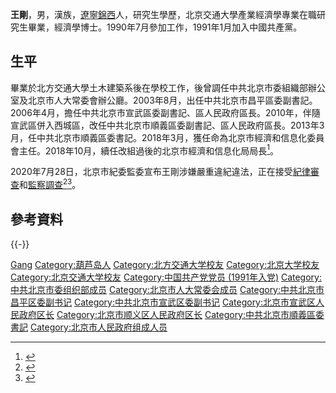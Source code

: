 {{Infobox officeholder
|image         = 
|caption       = 
|office        = {{中国国徽}} [[北京市经济和信息化委员会|北京市经济和信息化委员会]]主任<br />{{中国国徽}} [[北京市经济和信息化局|北京市经济和信息化局]]局长
|term_start    = 2018年3月
|term_end      = 2020年9月
|1blankname    = 市长
|1namedata     = [[陈吉宁|陈吉宁]]
|predecessor   = [[张伯旭|张伯旭]]
|successor     = [[杨秀玲|杨秀玲]]
|office1       = {{CPC}}[[中国共产党北京市顺义区委员会|北京市顺义区委员会]]书记
|term_start1   = 2013年3月
|term_end1     = 2018年3月
|1blankname1   = 区长
|1namedata1    = [[卢映川|卢映川]]→[[高朋|高朋]]
|predecessor1  = [[张延昆|张延昆]]
|successor1    = [[高朋|高朋]]
|office2       = {{中国国徽}} [[北京市顺义区人民政府|北京市顺义区人民政府]]区长
|term_start2   = 2010年7月
|term_end2     = 2013年3月
|1blankname2   = 区委书记
|1namedata2    = [[张延昆|张延昆]]
|predecessor2  = [[刘剑|刘剑]]
|successor2    = [[卢映川|卢映川]]
|office3       = {{中国国徽}} [[北京市宣武区人民政府|北京市宣武区人民政府]]区长
|term_start3   = 2006年4月
|term_end3     = 2010年6月
|1blankname3   = 区委书记
|1namedata3    = [[唐大生|唐大生]]→[[王宁_(1960年)|王宁]]
|predecessor3  = [[武高山|武高山]]
|successor3    = 
|name          = 王刚
|birthname     = 
|birth_date    = {{birth year and age|1968|7}}  
|birth_place   = {{CHN}}[[辽宁省|辽宁省]][[锦州专区|锦州专区]][[锦西县|锦西县]]
|death_date    = 
|death_place   = 
|party         = {{中国共产党}}
|spouse        = 
|children      = 
|profession    = 
|alma_mater    = [[北京交通大学|北方交通大学]]<br />[[北京大学|北京大学]]<br />[[北京交通大学|北京交通大学]]
|website       = 
|signature     = 
|footnotes     =
}}
'''王剛'''{{BD|1968年|7月||catIdx=Wang, Gang}}，男，漢族，[[遼寧|遼寧]][[錦西|錦西]]人，研究生學歷，北京交通大學產業經濟學專業在職研究生畢業，經濟學博士。1990年7月參加工作，1991年1月加入中國共產黨。

== 生平 ==
畢業於北方交通大學土木建築系後在學校工作，後曾調任中共北京市委組織部辦公室及北京市人大常委會辦公廳。2003年8月，出任中共北京市昌平區委副書記。2006年4月，擔任中共北京市宣武區委副書記、區人民政府區長。2010年，伴隨宣武區併入西城區，改任中共北京市順義區委副書記、區人民政府區長。2013年3月，任中共北京市順義區委書記。2018年3月，獲任命為北京市經濟和信息化委員會主任。2018年10月，續任改組過後的北京市經濟和信息化局局長<ref>{{cite news |url=http://fanfu.people.com.cn/n1/2020/0729/c64371-31801692.html |title=北京市经济和信息化局党组书记、局长王刚接受审查调查 |work=人民网 |date=2020-07-29 |accessdate=2020-08-14 |language=zh-hans |archive-date=2020-07-30 |archive-url=https://web.archive.org/web/20200730100729/http://fanfu.people.com.cn/n1/2020/0729/c64371-31801692.html |dead-url=no }}</ref>。

2020年7月28日，北京市紀委監委宣布王剛涉嫌嚴重違紀違法，正在接受[[中国共产党中央纪律检查委员会|紀律審查]]和[[中华人民共和国国家监察委员会|監察調查]]<ref>{{cite news |url=http://www.bjsupervision.gov.cn/ttxw/202007/t20200728_70332.html |title=北京市经济和信息化局党组书记、局长王刚涉嫌严重违纪违法接受纪律审查和监察调查 |work=北京纪检监察网 |date=2020-07-28 |accessdate=2020-08-14 |language=zh-hans |archive-date=2020-09-19 |archive-url=https://web.archive.org/web/20200919000417/http://www.bjsupervision.gov.cn/ttxw/202007/t20200728_70332.html |dead-url=no }}</ref><ref>{{cite news|url=http://www.ccdi.gov.cn/scdc/sggb/zjsc/202007/t20200728_222780.html |title=北京市经济和信息化局党组书记、局长王刚接受审查调查 |work=中央纪委国家监委网站 |date=2020-07-28 |accessdate=2020-08-14 |language=zh-hans }}</ref>。

== 參考資料 ==
{{reflist}}

{{clear}}
{{-}}
{{s-start}}
{{s-ppo|cpc}}
{{s-before|[[张延昆|张延昆]]}}
{{s-title|[[中国共产党北京市顺义区委员会|中国共产党北京市顺义区委员会]]书记|2013年3月－2018年3月}}
{{s-after|[[高朋|高朋]]}}
{{s-gov|prc}}
{{s-new}}
{{s-title|北京市经济和信息化局局长|2018年10月－2020年9月}}
{{s-after|[[杨秀玲|杨秀玲]]}}
{{s-before|[[张伯旭|张伯旭]]}}
{{s-title|北京市经济和信息化委员会主任|2018年3月－2018年10月}}
{{s-none|机构撤销}}
{{s-before|[[刘剑|刘剑]]}}
{{s-title|北京市顺义区人民政府区长|2010年7月－2013年3月}}
{{s-after|[[卢映川|卢映川]]}}
{{s-before|[[武高山|武高山]]}}
{{s-title|北京市宣武区人民政府区长|2006年4月－2010年6月}}
{{s-none|机构撤销}}
{{s-end}}
{{中共十九大以来的反腐败工作}}
{{Authority control}}
{{DEFAULTSORT:Wang, Gang}}
[[Category:王姓|Gang]]
[[Category:葫芦岛人|Category:葫芦岛人]]
[[Category:北方交通大学校友|Category:北方交通大学校友]]
[[Category:北京大学校友|Category:北京大学校友]]
[[Category:北京交通大学校友|Category:北京交通大学校友]]
[[Category:中国共产党党员_(1991年入党)|Category:中国共产党党员 (1991年入党)]]
[[Category:中共北京市委组织部成员|Category:中共北京市委组织部成员]]
[[Category:北京市人大常委会成员|Category:北京市人大常委会成员]]
[[Category:中共北京市昌平区委副书记|Category:中共北京市昌平区委副书记]]
[[Category:中共北京市宣武区委副书记|Category:中共北京市宣武区委副书记]]
[[Category:北京市宣武区人民政府区长|Category:北京市宣武区人民政府区长]]
[[Category:北京市顺义区人民政府区长|Category:北京市顺义区人民政府区长]]
[[Category:中共北京市順義區委書記|Category:中共北京市順義區委書記]]
[[Category:北京市人民政府组成人员|Category:北京市人民政府组成人员]]